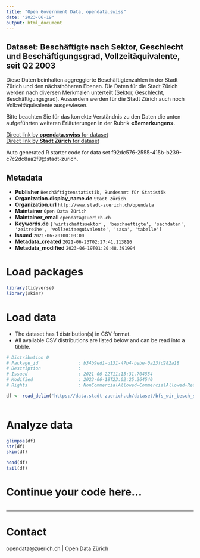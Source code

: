 ```yaml
---
title: "Open Government Data, opendata.swiss"
date: "2023-06-19"
output: html_document
---
```


## Dataset: Beschäftigte nach Sektor, Geschlecht und Beschäftigungsgrad, Vollzeitäquivalente, seit Q2 2003


Diese Daten beinhalten aggreggierte Beschäftigtenzahlen in der Stadt Zürich und den nächsthöheren Ebenen. Die Daten für die Stadt Zürich werden nach diversen Merkmalen unterteilt (Sektor, Geschlecht, Beschäftigungsgrad). Ausserdem werden für die Stadt Zürich auch noch Vollzeitäquivalente ausgewiesen.

Bitte beachten Sie für das korrekte Verständnis zu den Daten die unten aufgeführten weiteren Erläuterungen in der Rubrik **«Bemerkungen»**.



[Direct link by **opendata.swiss** for dataset](https://opendata.swiss/de/dataset/beschaftigte-nach-sektor-geschlecht-und-beschaftigungsgrad-vollzeitaquivalente-seit-q2-2003)<br>
[Direct link by **Stadt Zürich** for dataset](https://data.stadt-zuerich.ch/dataset/bfs_wir_besch_sektor_geschlecht_beschgrad_vzaeq_jahr_od4002)

Auto generated R starter code for data set f92dc576-2555-415b-b239-c7c2dc8aa2f9@stadt-zurich.

## Metadata

- **Publisher** `Beschäftigtenstatistik, Bundesamt für Statistik`
- **Organization.display_name.de** `Stadt Zürich`
- **Organization.url** `http://www.stadt-zuerich.ch/opendata`
- **Maintainer** `Open Data Zürich`
- **Maintainer_email** `opendata@zuerich.ch`
- **Keywords.de** `['wirtschaftssektor', 'beschaeftigte', 'sachdaten', 'zeitreihe', 'vollzeitaequivalente', 'sasa', 'tabelle']`
- **Issued** `2021-06-20T00:00:00`
- **Metadata_created** `2021-06-23T02:27:41.113816`
- **Metadata_modified** `2023-06-19T01:20:48.391994`


# Load packages

```r

library(tidyverse)
library(skimr)

```

# Load data

-   The dataset has 1 distribution(s) in CSV format.
-   All available CSV distributions are listed below and can be read into a tibble.

```r

# Distribution 0
# Package_id               : b34b9ed1-d131-47b4-bebe-0a23fd282a18
# Description              : 
# Issued                   : 2021-06-22T11:15:31.704554
# Modified                 : 2023-06-18T23:02:25.264540
# Rights                   : NonCommercialAllowed-CommercialAllowed-ReferenceNotRequired

df <- read_delim('https://data.stadt-zuerich.ch/dataset/bfs_wir_besch_sektor_geschlecht_beschgrad_vzaeq_jahr_od4002/download/WIR400OD4002.csv')



```

# Analyze data

```r

glimpse(df)
str(df)
skim(df)

head(df)
tail(df)

```

# Continue your code here...

```r

```

------------------------------------------------------------------------

# Contact

opendata@zuerich.ch | Open Data Zürich
